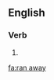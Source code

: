 ==English==

===Verb===
{{head|en|head=[[ran]] [[away]]}}

# {{en-simple past of|run away}}

[[fa:ran away]]